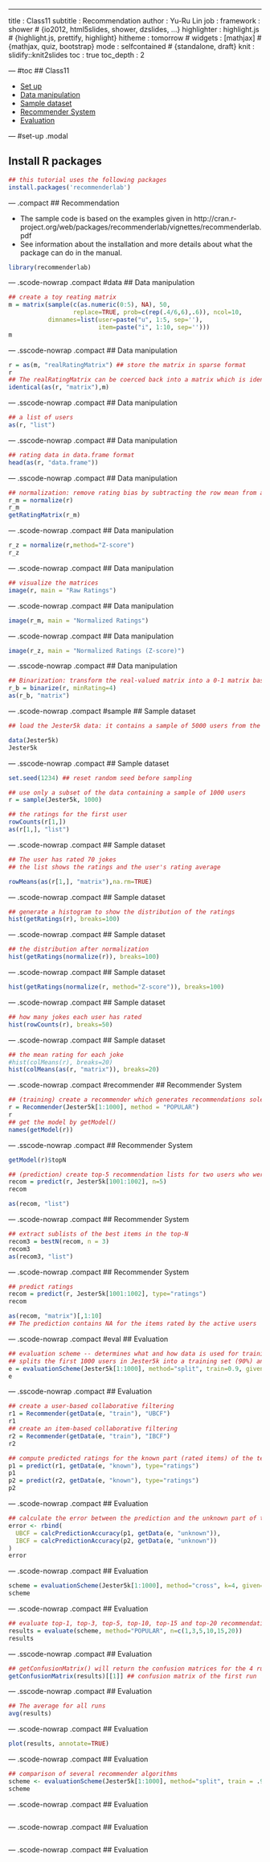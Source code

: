 ---
title       : Class11
subtitle    : Recommendation
author      : Yu-Ru Lin
job         : 
framework   : shower        # {io2012, html5slides, shower, dzslides, ...}
highlighter : highlight.js  # {highlight.js, prettify, highlight}
hitheme     : tomorrow      # 
widgets     : [mathjax]            # {mathjax, quiz, bootstrap}
mode        : selfcontained # {standalone, draft}
knit        : slidify::knit2slides
toc         : true
toc_depth   : 2

--- #toc
## Class11
  
* [Set up](#set-up)
* [Data manipulation](#data)
* [Sample dataset](#sample)
* [Recommender System](#recommender)
* [Evaluation](#eval)

--- #set-up .modal 

## Install R packages
```r
## this tutorial uses the following packages
install.packages('recommenderlab')
```

--- .compact
## Recommendation

* The sample code is based on the examples given in http://cran.r-project.org/web/packages/recommenderlab/vignettes/recommenderlab.pdf
* See information about the installation and more details about what the package can do in the manual.

```r
library(recommenderlab)
```

--- .scode-nowrap .compact #data
## Data manipulation

```r
## create a toy reating matrix
m = matrix(sample(c(as.numeric(0:5), NA), 50,
                  replace=TRUE, prob=c(rep(.4/6,6),.6)), ncol=10,
           dimnames=list(user=paste("u", 1:5, sep=''),
                         item=paste("i", 1:10, sep='')))
m
```

--- .sscode-nowrap .compact 
## Data manipulation

```r
r = as(m, "realRatingMatrix") ## store the matrix in sparse format
r
## The realRatingMatrix can be coerced back into a matrix which is identical to the original matrix
identical(as(r, "matrix"),m)
```

--- .sscode-nowrap .compact
## Data manipulation

```r
## a list of users
as(r, "list")
```

--- .sscode-nowrap .compact
## Data manipulation

```r
## rating data in data.frame format
head(as(r, "data.frame"))
```

--- .sscode-nowrap .compact
## Data manipulation

```r
## normalization: remove rating bias by subtracting the row mean from all ratings in the row
r_m = normalize(r)
r_m
getRatingMatrix(r_m)
```

--- .scode-nowrap .compact
## Data manipulation

```r
r_z = normalize(r,method="Z-score")
r_z
```

--- .scode-nowrap .compact
## Data manipulation

```r
## visualize the matrices
image(r, main = "Raw Ratings")
```

--- .scode-nowrap .compact
## Data manipulation

```r
image(r_m, main = "Normalized Ratings")
```

--- .scode-nowrap .compact
## Data manipulation

```r
image(r_z, main = "Normalized Ratings (Z-score)")
```

--- .sscode-nowrap .compact
## Data manipulation

```r
## Binarization: transform the real-valued matrix into a 0-1 matrix based on a user specified threshold (min_ratings)
r_b = binarize(r, minRating=4)
as(r_b, "matrix")
```

--- .scode-nowrap .compact #sample
## Sample dataset

```r
## load the Jester5k data: it contains a sample of 5000 users from the anonymous ratings data from the Jester Online Joke Recommender System collected between April 1999 and May 2003 (Goldberg, Roeder, Gupta, and Perkins, 2001).

data(Jester5k)
Jester5k
```

--- .sscode-nowrap .compact
## Sample dataset

```r
set.seed(1234) ## reset random seed before sampling

## use only a subset of the data containing a sample of 1000 users
r = sample(Jester5k, 1000)

## the ratings for the first user
rowCounts(r[1,])
as(r[1,], "list")
```

--- .scode-nowrap .compact
## Sample dataset

```r
## The user has rated 70 jokes
## the list shows the ratings and the user's rating average

rowMeans(as(r[1,], "matrix"),na.rm=TRUE)
```

--- .scode-nowrap .compact
## Sample dataset

```r
## generate a histogram to show the distribution of the ratings
hist(getRatings(r), breaks=100)
```

--- .scode-nowrap .compact
## Sample dataset

```r
## the distribution after normalization
hist(getRatings(normalize(r)), breaks=100)
```

--- .scode-nowrap .compact
## Sample dataset

```r
hist(getRatings(normalize(r, method="Z-score")), breaks=100)
```

--- .scode-nowrap .compact
## Sample dataset

```r
## how many jokes each user has rated
hist(rowCounts(r), breaks=50)
```

--- .scode-nowrap .compact
## Sample dataset

```r
## the mean rating for each joke
#hist(colMeans(r), breaks=20)
hist(colMeans(as(r, "matrix")), breaks=20)
```

--- .scode-nowrap .compact #recommender
## Recommender System

```r
## (training) create a recommender which generates recommendations solely on the popularity of items (the number of users who have the item in their profile)
r = Recommender(Jester5k[1:1000], method = "POPULAR")
r
## get the model by getModel()
names(getModel(r))
```

--- .sscode-nowrap .compact
## Recommender System

```r
getModel(r)$topN

## (prediction) create top-5 recommendation lists for two users who were not used to learn the model
recom = predict(r, Jester5k[1001:1002], n=5)
recom

as(recom, "list")
```

--- .scode-nowrap .compact
## Recommender System

```r
## extract sublists of the best items in the top-N
recom3 = bestN(recom, n = 3)
recom3
as(recom3, "list")
```

--- .scode-nowrap .compact
## Recommender System

```r
## predict ratings
recom = predict(r, Jester5k[1001:1002], type="ratings")
recom

as(recom, "matrix")[,1:10] 
## The prediction contains NA for the items rated by the active users
```

--- .scode-nowrap .compact #eval
## Evaluation

```r
## evaluation scheme -- determines what and how data is used for training and evaluation;
## splits the first 1000 users in Jester5k into a training set (90%) and a test set (10%)
e = evaluationScheme(Jester5k[1:1000], method="split", train=0.9, given=15, goodRating=5)
e
```

--- .sscode-nowrap .compact
## Evaluation

```r
## create a user-based collaborative filtering
r1 = Recommender(getData(e, "train"), "UBCF")
r1
## create an item-based collaborative filtering
r2 = Recommender(getData(e, "train"), "IBCF")
r2

## compute predicted ratings for the known part (rated items) of the test data (15 items for each user)
p1 = predict(r1, getData(e, "known"), type="ratings")
p1
p2 = predict(r2, getData(e, "known"), type="ratings")
p2
```

--- .scode-nowrap .compact
## Evaluation

```r
## calculate the error between the prediction and the unknown part of the test data
error <- rbind(
  UBCF = calcPredictionAccuracy(p1, getData(e, "unknown")),
  IBCF = calcPredictionAccuracy(p2, getData(e, "unknown"))
)
error
```

--- .scode-nowrap .compact
## Evaluation

```r
scheme = evaluationScheme(Jester5k[1:1000], method="cross", k=4, given=3, goodRating=5)
scheme
```

--- .scode-nowrap .compact
## Evaluation

```r
## evaluate top-1, top-3, top-5, top-10, top-15 and top-20 recommendation lists
results = evaluate(scheme, method="POPULAR", n=c(1,3,5,10,15,20))
results
```

--- .sscode-nowrap .compact
## Evaluation

```r
## getConfusionMatrix() will return the confusion matrices for the 4 runs (we used 4-fold cross evaluation)
getConfusionMatrix(results)[[1]] ## confusion matrix of the first run
```

--- .sscode-nowrap .compact
## Evaluation

```r
## The average for all runs
avg(results)
```

--- .scode-nowrap .compact
## Evaluation

```r
plot(results, annotate=TRUE)
```

--- .scode-nowrap .compact
## Evaluation

```r
## comparison of several recommender algorithms
scheme <- evaluationScheme(Jester5k[1:1000], method="split", train = .9, k=1, given=20, goodRating=5)
scheme
```

--- .scode-nowrap .compact
## Evaluation

```r
```

--- .scode-nowrap .compact
## Evaluation

```r
```

--- .scode-nowrap .compact
## Evaluation

```r
```
